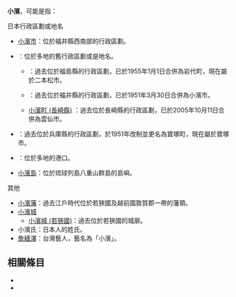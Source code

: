 {{disambig|cat=二字消歧義}}

'''小濱'''，可能是指：

; 日本行政區劃或地名
* [[小濱市|小濱市]]：位於福井縣西南部的行政區劃。
* {{Tsl|ja|小浜町|小濱町}}：位於多地的舊行政區劃或是地名。
** {{Tsl|ja|小浜町 (福島県)|小濱町 (福島縣)}}：過去位於福島縣的行政區劃，已於1955年1月1日合併為岩代町，現在屬於二本松市。
** {{Tsl|ja|小浜町 (福井県)|小濱町 (福井縣)}}：過去位於福井縣的行政區劃，已於1951年3月30日合併為小濱市。
** [[小濱町_(長崎縣)|小濱町 (長崎縣)]] ：過去位於長崎縣的行政區劃，已於2005年10月11日合併為雲仙市。
* {{Tsl|ja|宝塚町|寶塚町|小濱村}}：過去位於兵庫縣的行政區劃，於1951年改制並更名為寶塚町，現在屬於寶塚市。
* {{Tsl|ja|小浜港|小濱港}}：位於多地的港口。
* [[小濱島|小濱島]]：位於琉球列島八重山群島的島嶼。

; 其他
* [[小濱藩|小濱藩]]：過去江戶時代位於若狹國及越前國敦賀郡一帶的藩領。
* [[小濱城|小濱城]]
** [[小濱城_(若狹國)|小濱城 (若狹國)]]：過去位於若狹國的城廓。
* 小濱氏：日本人的姓氏。
* [[詹繕澤|詹繕澤]]：台灣藝人，藝名為「小濱」。

== 相關條目 ==

* {{Lookfrom|小濱}}
* {{Intitle}}